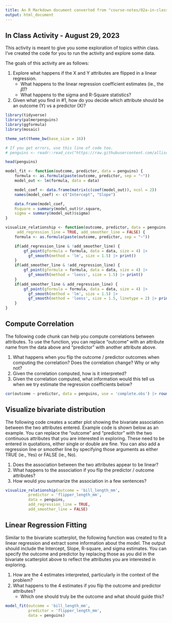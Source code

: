 ```yaml
---
title: An R Markdown document converted from "course-notes/02a-in-class-activity.ipynb"
output: html_document
---
```


## In Class Activity - August 29, 2023

This activity is meant to give you some exploration of topics within class. I've created the code for you to run the activity and explore some data. 

The goals of this activity are as follows: 

1. Explore what happens if the X and Y attributes are flipped in a linear regression. 
    + What happens to the linear regression coefficient estimates (ie., the $\hat{\beta}$)?
    + What happens to the sigma and R-Square statistics?
2. Given what you find in #1, how do you decide which attribute should be an outcome (Y) vs a predictor (X)?

```r
library(tidyverse)
library(palmerpenguins)
library(ggformula)
library(mosaic)

theme_set(theme_bw(base_size = 16))

# If you get errors, use this line of code too.
# penguins <- readr::read_csv("https://raw.githubusercontent.com/allisonhorst/palmerpenguins/main/inst/extdata/penguins.csv")

head(penguins)

model_fit <- function(outcome, predictor, data = penguins) {
    formula <- as.formula(paste(outcome, predictor, sep = "~"))
    model_out <- lm(formula, data = data)

    model_coef <- data.frame(matrix(c(coef(model_out)), ncol = 2))
    names(model_coef) <- c("Intercept", "Slope")

    data.frame(model_coef, 
    Rsquare = summary(model_out)$r.square,
    sigma = summary(model_out)$sigma)
}

visualize_relationship <- function(outcome, predictor, data = penguins, 
     add_regression_line = TRUE, add_smoother_line = FALSE) {
    formula <- as.formula(paste(outcome, predictor, sep = "~"))

    if(add_regression_line & !add_smoother_line) {
        gf_point(gformula = formula, data = data, size = 4) |>
          gf_smooth(method = 'lm', size = 1.5) |> print()
    }
    if(add_smoother_line & !add_regression_line) {
        gf_point(gformula = formula, data = data, size = 4) |>
          gf_smooth(method = 'loess', size = 1.5) |> print()
    }
    if(add_smoother_line & add_regression_line) {
        gf_point(gformula = formula, data = data, size = 4) |>
          gf_smooth(method = 'lm', size = 1.5) |>
          gf_smooth(method = 'loess', size = 1.5, linetype = 2) |> print()
    }
}
```

## Compute Correlation

The following code chunk can help you compute correlations between attributes. To use the function, you can replace "outcome" with an attribute name from the data above and "predictor" with another attribute above. 

1. What happens when you flip the outcome / predictor outcomes when computing the correlation? Does the correlation change? Why or why not? 
2. Given the correlation computed, how is it interpreted? 
3. Given the correlation computed, what information would this tell us when we try estimate the regression coefficients below? 

```r
cor(outcome ~ predictor, data = penguins, use = 'complete.obs') |> round(3)
```

## Visualize bivariate distribution

The following code creates a scatter plot showing the bivariate association between the two attributes entered. Example code is shown below as an example. You can replace the "outcome" and "predictor" with the two continuous attributes that you are interested in exploring. These need to be entered in quotations, either single or double are fine. You can also add a regression line or smoother line by specifying those arguments as either TRUE (ie., Yes) or FALSE (ie., No). 

1. Does the association between the two attributes appear to be linear? 
2. What happens to the association if you flip the predictor / outcome attributes? 
3. How would you summarize the association in a few sentences? 

```r
visualize_relationship(outcome = 'bill_length_mm',
          predictor = 'flipper_length_mm',
          data = penguins,
          add_regression_line = TRUE,
          add_smoother_line = FALSE)
```

## Linear Regression Fitting

Similar to the bivariate scatterplot, the following function was created to fit a linear regression and extract some information about the model. The output should include the Intercept, Slope, R-square, and sigma estimates. You can specify the outcome and predictor by replacing those as you did in the bivariate scatterplot above to reflect the attributes you are interested in exploring. 

1. How are the 4 estimates interpreted, particularly in the context of the problem?
2. What happens to the 4 estimates if you flip the outcome and predictor attributes? 
    + Which one should truly be the outcome and what should guide this?

```r
model_fit(outcome = 'bill_length_mm',
          predictor = 'flipper_length_mm',
          data = penguins)
```

